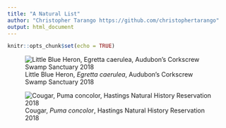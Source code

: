 ```yaml
---
title: "A Natural List"
author: "Christopher Tarango https://github.com/christophertarango"
output: html_document
---
```


```r
knitr::opts_chunk$set(echo = TRUE)
```

![Little Blue Heron, *Egretta caerulea*, Audubon's Corkscrew Swamp Sanctuary 2018](https://scontent-lga3-1.xx.fbcdn.net/v/t1.0-9/30740622_10157357793413102_1300346884107272192_o.jpg?_nc_cat=108&_nc_sid=84a396&_nc_ohc=dSox8tObvXUAX9Dw9-0&_nc_ht=scontent-lga3-1.xx&oh=cbb95accc12d2d9d4b5667db2e0ee037&oe=5FA2A9FE)

![Cougar, *Puma concolor*, Hastings Natural History Reservation 2018](https://scontent-lga3-1.xx.fbcdn.net/v/t1.0-9/34108673_10157478783883102_5991035862417145856_o.jpg?_nc_cat=110&_nc_sid=84a396&_nc_ohc=uzUAwcvK4S0AX93JmPe&_nc_ht=scontent-lga3-1.xx&oh=03a780730e3d4c1713d3e1578bd8a1c8&oe=5FA019D0)